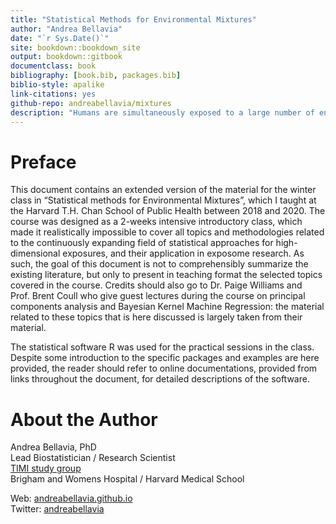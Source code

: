 ```yaml
--- 
title: "Statistical Methods for Environmental Mixtures"
author: "Andrea Bellavia"
date: "`r Sys.Date()`"
site: bookdown::bookdown_site
output: bookdown::gitbook
documentclass: book
bibliography: [book.bib, packages.bib]
biblio-style: apalike
link-citations: yes
github-repo: andreabellavia/mixtures
description: "Humans are simultaneously exposed to a large number of environmental hazards. To allow a more accurate identification of the risks associated with environmental exposures and developing more targeted public health interventions, it is crucial that population-based studies account for the complexity of such exposures as environmental mixtures. This poses several analytic challenges and often requires the use of extensions of standard regression approaches or more flexible techinques for high-dimensional data. This document presents an extended version of the class material that was used in an introductory two-weeks course on statistical approaches for environmental mixtures. The main challanges and limitations of standard regression techniques are outlined, and recent methodological developments are introduced in a rigorous yet non-theoretical way. The course was designed for students and postdocs in environmental health with basic preliminary knoweldge on linear and logistic regression models. Sources and code examples to conduct a thorough analysis in R are also included." 
---
```


# Preface {-}

This document contains an extended version of the material for the winter class in "Statistical methods for Environmental Mixtures", which I taught at the Harvard T.H. Chan School of Public Health between 2018 and 2020. The course was designed as a 2-weeks intensive introductory class, which made it realistically impossible to cover all topics and methodologies related to the continuously expanding field of statistical approaches for high-dimensional exposures, and their application in exposome research. As such, the goal of this document is not to comprehensibly summarize the existing literature, but only to present in teaching format the selected topics covered in the course. Credits should also go to Dr. Paige Williams and Prof. Brent Coull who give guest lectures during the course on principal components analysis and Bayesian Kernel Machine Regression: the material related to these topics that is here discussed is largely taken from their material. 

The statistical software R was used for the practical sessions in the class. Despite some introduction to the specific packages and examples are here provided, the reader should refer to online documentations, provided from links throughout the document, for detailed descriptions of the software.

# About the Author {-}
Andrea Bellavia, PhD  
Lead Biostatistician / Research Scientist  
[TIMI study group](https://timi.org/)  
Brigham and Womens Hospital / Harvard Medical School  

Web: [andreabellavia.github.io](https://andreabellavia.github.io/)  
Twitter: [andreabellavia](https://twitter.com/andreabellavia?ref_src=twsrc%5Egoogle%7Ctwcamp%5Eserp%7Ctwgr%5Eauthor)


